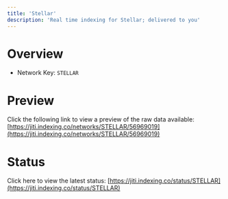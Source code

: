```yaml
---
title: 'Stellar'
description: 'Real time indexing for Stellar; delivered to you'
---
```


# Overview
- Network Key: `STELLAR`

# Preview
Click the following link to view a preview of the raw data available: [https://jiti.indexing.co/networks/STELLAR/56969019](https://jiti.indexing.co/networks/STELLAR/56969019)

# Status
Click here to view the latest status: [https://jiti.indexing.co/status/STELLAR](https://jiti.indexing.co/status/STELLAR)
